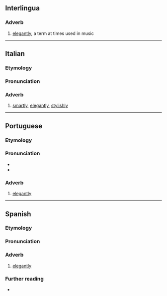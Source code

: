 ==Interlingua==

===Adverb===
{{head|ia|adverb}}

# [[elegantly]], a term at times used in music

----

==Italian==

===Etymology===
{{suffix|it|elegante|mente}}

===Pronunciation===
{{it-pr|eleganteménte}}

===Adverb===
{{it-adv}}

# [[smartly]], [[elegantly]], [[stylishly]]

----

==Portuguese==

===Etymology===
{{pt-etym-mente|elegante}}

===Pronunciation===
{{pt-IPA}}
* {{rhymes|pt|ẽtɨ|q1=Portugal|s=6}}
* {{hyphenation|pt|e|le|gan|te|men|te}}

===Adverb===
{{pt-adv|comp=+}}

# [[elegantly]]

----

==Spanish==

===Etymology===
{{suffix|es|elegante|mente}}

===Pronunciation===
{{es-pr}}

===Adverb===
{{es-adv}}

# [[elegantly]]

===Further reading===
* {{R:es:DRAE}}